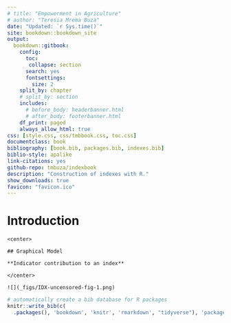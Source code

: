 ```yaml
--- 
# title: "Empowerment in Agriculture"
# author: "Teresia Mrema Buza"
date: "Updated: `r Sys.time()`"
site: bookdown::bookdown_site
output: 
  bookdown::gitbook:
    config: 
      toc:
       collapse: section
      search: yes
      fontsettings:
        size: 2
    split_by: chapter
    # split_by: section
    includes:
      # before_body: headerbanner.html
      # after_body: footerbanner.html
    df_print: paged
    always_allow_html: true
css: [style.css, css/tmbbook.css, toc.css]
documentclass: book
bibliography: [book.bib, packages.bib, indexes.bib]
biblio-style: apalike
link-citations: yes
github-repo: tmbuza/indexbook
description: "Construction of indexes with R."
show_downloads: true
favicon: "favicon.ico"
---
```


# Introduction {-#intro}

```block
<center>

## Graphical Model

**Indicator contribution to an index**

</center>

![](_figs/IDX-uncensored-fig-1.png)
```



<!-- ```{block, type="tmbinfo", echo=TRUE} -->

<!-- 1. Method 1 focuses on the percentage of empowered women and adequacies among the disempowered.  -->
<!-- 2. Method 2 focuses on the percentage of disempowered women and the percentage of domains in which they lack adequate achievements.  -->

<!-- > Method 2 is commonly used as it is consistent with the M0 measurement (Alkire and Foster 2011). -->

<!-- * The disempowerment cut-off (k=20% ) is the percentage of weighted inadequacies a woman must have to be considered disempowered.  -->
<!-- * If ciw <= k the score is replaced by 0. -->
<!-- * Any existing inadequacies are not considered in the “Disempowered headcounts. -->
<!-- * Now the matrix has new column `ciwk` that contains censored inadequacy score. -->
<!-- ``` -->

```r
# automatically create a bib database for R packages
knitr::write_bib(c(
  .packages(), 'bookdown', 'knitr', 'rmarkdown', "tidyverse"), 'packages.bib')
```


